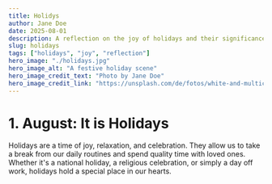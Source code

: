 ```yaml
---
title: Holidys
author: Jane Doe
date: 2025-08-01
description: A reflection on the joy of holidays and their significance in our lives.
slug: holidays
tags: ["holidays", "joy", "reflection"]
hero_image: "./holidays.jpg"
hero_image_alt: "A festive holiday scene"
hero_image_credit_text: "Photo by Jane Doe"
hero_image_credit_link: "https://unsplash.com/de/fotos/white-and-multicolored-beach-ball-7RQf2X6aXXI"
---
```


# 1. August: It is Holidays

Holidays are a time of joy, relaxation, and celebration. They allow us to take a break from our daily routines and
spend quality time with loved ones. Whether it's a national holiday, a religious celebration, or simply a day off work,
holidays hold a special place in our hearts.
